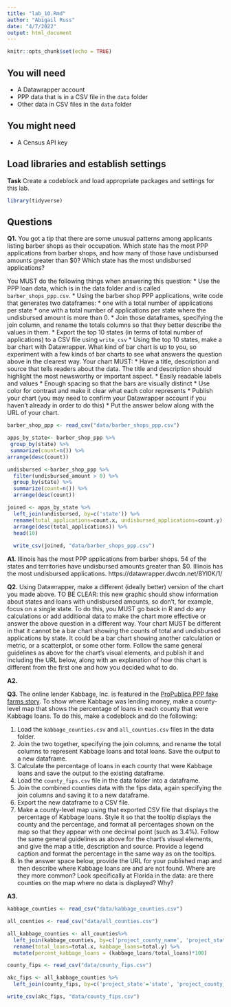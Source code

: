 ```yaml
---
title: "lab_10.Rmd"
author: "Abigail Russ"
date: "4/7/2022"
output: html_document
---
```


```r
knitr::opts_chunk$set(echo = TRUE)
```

## You will need

* A Datawrapper account
* PPP data that is in a CSV file in the `data` folder
* Other data in CSV files in the `data` folder

## You might need

* A Census API key

## Load libraries and establish settings

**Task** Create a codeblock and load appropriate packages and settings for this lab.

```r
library(tidyverse)
```

## Questions

**Q1.** You got a tip that there are some unusual patterns among applicants listing barber shops as their occupation. Which state has the most PPP applications from barber shops, and how many of those have undisbursed amounts greater than $0? Which state has the most undisbursed applications?


You MUST do the following things when answering this question:
* Use the PPP loan data, which is in the data folder and is called `barber_shops_ppp.csv`.
* Using the barber shop PPP applications, write code that generates two dataframes:
  * one with a total number of applications per state
  * one with a total number of applications per state where the undisbursed amount is more than 0.
* Join those dataframes, specifying the join column, and rename the totals columns so that they better describe the values in them.
* Export the top 10 states (in terms of total number of applications) to a CSV file using `write_csv`
* Using the top 10 states, make a bar chart with Datawrapper. What kind of bar chart is up to you, so experiment with a few kinds of bar charts to see what answers the question above in the clearest way. Your chart MUST:
  * Have a title, description and source that tells readers about the data. The title and description should highlight the most newsworthy or important aspect.
  * Easily readable labels and values
  * Enough spacing so that the bars are visually distinct
  * Use color for contrast and make it clear what each color represents
* Publish your chart (you may need to confirm your Datawrapper account if you haven't already in order to do this)
* Put the answer below along with the URL of your chart.


```r
barber_shop_ppp <- read_csv("data/barber_shops_ppp.csv")

apps_by_state<- barber_shop_ppp %>% 
 group_by(state) %>% 
 summarize(count=n()) %>% 
arrange(desc(count))

undisbursed <-barber_shop_ppp %>% 
  filter(undisbursed_amount > 0) %>% 
  group_by(state) %>% 
  summarize(count=n()) %>% 
  arrange(desc(count))

joined <- apps_by_state %>% 
  left_join(undisbursed, by=c('state')) %>% 
  rename(total_applications=count.x, undisbursed_applications=count.y) %>% 
  arrange(desc(total_applications)) %>% 
  head(10) 
  
  write_csv(joined, "data/barber_shops_ppp.csv")

```

**A1.** Illinois has the most PPP applications from barber shops. 54 of the states and territories have undisbursed amounts greater than $0. Illinois has the most undisbursed applications. https://datawrapper.dwcdn.net/8Yl0K/1/ 

**Q2.** Using Datawrapper, make a different (ideally better) version of the chart you made above. TO BE CLEAR: this new graphic should show information about states and loans with undisbursed amounts, so don't, for example, focus on a single state. To do this, you MUST go back in R and do any calculations or add additional data to make the chart more effective or answer the above question in a different way. Your chart MUST be different in that it cannot be a bar chart showing the counts of total and undisbursed applications by state. It could be a bar chart showing another calculation or metric, or a scatterplot, or some other form. Follow the same general guidelines as above for the chart's visual elements, and publish it and including the URL below, along with an explanation of how this chart is different from the first one and how you decided what to do.

**A2.** 

**Q3.** The online lender Kabbage, Inc. is featured in the [ProPublica PPP fake farms story](https://www.propublica.org/article/ppp-farms). To show where Kabbage was lending money, make a county-level map that shows the percentage of loans in each county that were Kabbage loans. To do this, make a codeblock and do the following:

1. Load the `kabbage_counties.csv` and `all_counties.csv` files in the data folder.
2. Join the two together, specifying the join columns, and rename the total columns to represent Kabbage loans and total loans. Save the output to a new dataframe.
3. Calculate the percentage of loans in each county that were Kabbage loans and save the output to the existing dataframe.
4. Load the `county_fips.csv` file in the data folder into a dataframe.
5. Join the combined counties data with the fips data, again specifying the join columns and saving it to a new dataframe.
6. Export the new dataframe to a CSV file.
7. Make a county-level map using that exported CSV file that displays the percentage of Kabbage loans. Style it so that the tooltip displays the county and the percentage, and format all percentages shown on the map so that they appear with one decimal point (such as 3.4%). Follow the same general guidelines as above for the chart's visual elements, and give the map a title, description and source. Provide a legend caption and format the percentage in the same way as on the tooltips.
8. In the answer space below, provide the URL for your published map and then describe where Kabbage loans are and are not found. Where are they more common? Look specifically at Florida in the data: are there counties on the map where no data is displayed? Why?

**A3.**  
```r
kabbage_counties <- read_csv("data/kabbage_counties.csv")

all_counties <- read_csv("data/all_counties.csv")

all_kabbage_counties <- all_counties%>% 
  left_join(kabbage_counties, by=c('project_county_name', 'project_state')) %>% 
  rename(total_loans=total.x, kabbage_loans=total.y) %>% 
  mutate(percent_kabbage_loans = (kabbage_loans/total_loans)*100)

county_fips <- read_csv("data/county_fips.csv")

akc_fips <- all_kabbage_counties %>% 
  left_join(county_fips, by=c('project_state'='state', 'project_county_name'='match_county'))

write_csv(akc_fips, "data/county_fips.csv")
  
```

